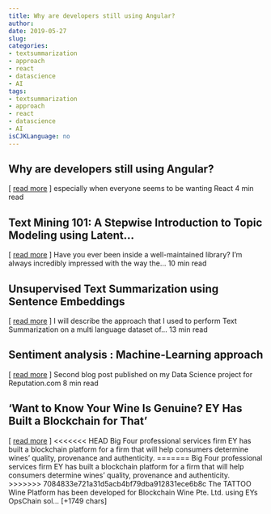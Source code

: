 ```yaml
---
title: Why are developers still using Angular?   
author: 
date: 2019-05-27
slug: 
categories: 
- textsummarization
- approach
- react
- datascience
- AI
tags: 
- textsummarization
- approach
- react
- datascience
- AI
isCJKLanguage: no 
---
```


## Why are developers still using Angular?   
[ <a href="" target="_blank">read more</a> ] 
  especially when everyone seems to be wanting React 4 min read 




## Text Mining 101: A Stepwise Introduction to Topic Modeling using Latent…   
[ <a href="https://medium.com/@prateekjoshi565/text-mining-101-a-stepwise-introduction-to-topic-modeling-using-latent-semantic-analysis-using-add9c905efd9" target="_blank">read more</a> ] 
  Have you ever been inside a well-maintained library? I'm always incredibly impressed with the way the… 10 min read 




## Unsupervised Text Summarization using Sentence Embeddings   
[ <a href="https://medium.com/@kushalchauhan/unsupervised-text-summarization-using-sentence-embeddings-adb15ce83db1" target="_blank">read more</a> ] 
  I will describe the approach that I used to perform Text Summarization on a multi language dataset of… 13 min read 




## Sentiment analysis : Machine-Learning approach   
[ <a href="https://medium.com/@samuelpilcer/sentiment-analysis-machine-learning-approach-83e4ba38b57" target="_blank">read more</a> ] 
  Second blog post published on my Data Science project for Reputation.com 8 min read 




## 'Want to Know Your Wine Is Genuine? EY Has Built a Blockchain for That' 
 [ <a href="https://www.coindesk.com/want-to-know-your-wine-is-genuine-ey-has-built-a-blockchain-for-that" target="_blank">read more</a> ]
<<<<<<< HEAD
Big Four professional services firm EY has built a blockchain platform for a firm that will help consumers determine wines’ quality, provenance and authenticity.
=======
Big Four professional services firm EY has built a blockchain platform for a firm that will help consumers determine wines’ quality, provenance and authenticity.
>>>>>>> 7084833e721a31d5acb4bf79dba912831ece6b8c
The TATTOO Wine Platform has been developed for Blockchain Wine Pte. Ltd. using EYs OpsChain sol… [+1749 chars] 


